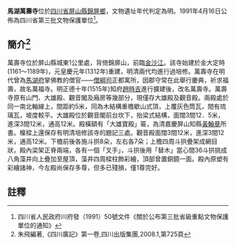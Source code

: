 {{msg:四川省文物保護單位
|名稱 = 萬壽寺
|編號 = 44
|圖片 = 
|級別 = S3
|分類 = 
|時代 = [[明代|明代]]
|地点 = [[四川省|四川省]][[屏山縣|屏山縣]][[錦屏鄉|錦屏鄉]]
|坐標 =
|登錄 = 1991年4月16日
}}
'''馬湖萬壽寺'''位於[[四川省|四川省]][[屏山縣|屏山縣]][[錦屏鄉|錦屏鄉]]，文物遺址年代判定為明。1991年4月16日公佈為四川省第三批文物保護單位<ref>四川省人民政府川府發（1991）50號文件《關於公布第三批省級重點文物保護單位的通知》</ref>。
== 簡介<ref>朱飛編著,《四川廣記》第一卷,四川出版集團,2008.1,第725頁</ref> ==
萬壽寺位於屏山縣城東1公里處，背倚錦屏山，前臨[[金沙江|金沙江]]。該寺始建於金大定時(1161～1189年)，元皇慶元年(1312年)重建，明清兩代均進行過培修。萬壽寺在明代曾為[[馬湖府|馬湖府]]掌佛教的僧官——[[僧綱司|僧綱司]]正都寓所，因郡守常在此舉行慶典，祈求福壽，故名萬福寺。明正德十年(1515年)知府[[趙時吉|趙時吉]]進行擴建後，改名萬壽寺。萬壽寺原有山門、大雄殿、觀音閣及廂房等幾部分，現僅存大雄殿及觀音殿。兩殿處於同一南北軸線上，間距約5米，同為木結構重檐歇山式頂，上覆灰色筒瓦，間有琉璃瓦，坡度較平。大雄殿位於觀音閣前台坎下，抬梁式結構，面闊3間12．5米，進深3間12米，通高12米。殿橫額有「大雄寶殿」匾，為清嘉慶屏山知縣[[黃翰章|黃翰章]]所書。檁樑上還保存有明清培修該寺的題記三處。觀音殿面闊3間12米，進深3間12米，通高12米。下檐前後各施斗拱8朵，左右各7朵；上檐四周斗拱疊架成網目狀，殿內梁架正脊兩端，各有一個「叉手」，斗拱後用「替木」當心間36斗拱挑成八角藻井向上疊加至屋頂，藻井四周樑柱飾彩繪，頂部曾置銅鏡一面。殿內原塑有彩繪諸神，今左殿尚保存多尊，但多已殘損，僅1尊完好。
==註釋==
{{reflist}}
{{文物保護單位小作品}}
{{宜賓市境內的四川省文物保護單位}}